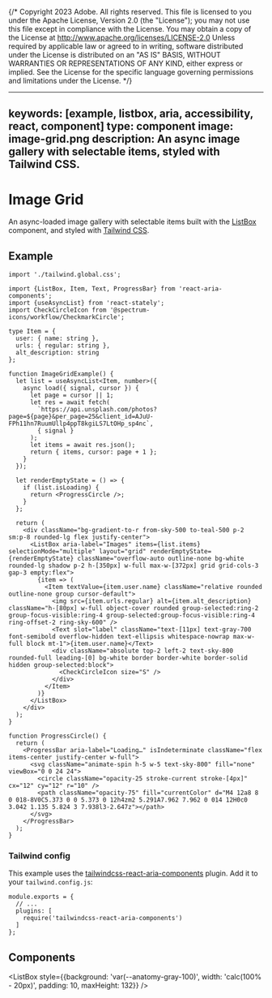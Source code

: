{/* Copyright 2023 Adobe. All rights reserved.
This file is licensed to you under the Apache License, Version 2.0 (the "License");
you may not use this file except in compliance with the License. You may obtain a copy
of the License at http://www.apache.org/licenses/LICENSE-2.0
Unless required by applicable law or agreed to in writing, software distributed under
the License is distributed on an "AS IS" BASIS, WITHOUT WARRANTIES OR REPRESENTATIONS
OF ANY KIND, either express or implied. See the License for the specific language
governing permissions and limitations under the License. */}



---
keywords: [example, listbox, aria, accessibility, react, component]
type: component
image: image-grid.png
description: An async image gallery with selectable items, styled with Tailwind CSS.
---

# Image Grid

An async-loaded image gallery with selectable items built with the [ListBox](../ListBox.html) component, and styled with [Tailwind CSS](https://tailwindcss.com/).

## Example

```tsx import
import './tailwind.global.css';
```

```tsx example standalone
import {ListBox, Item, Text, ProgressBar} from 'react-aria-components';
import {useAsyncList} from 'react-stately';
import CheckCircleIcon from '@spectrum-icons/workflow/CheckmarkCircle';

type Item = {
  user: { name: string },
  urls: { regular: string },
  alt_description: string
};

function ImageGridExample() {
  let list = useAsyncList<Item, number>({
    async load({ signal, cursor }) {
      let page = cursor || 1;
      let res = await fetch(
        `https://api.unsplash.com/photos?page=${page}&per_page=25&client_id=AJuU-FPh11hn7RuumUllp4ppT8kgiLS7LtOHp_sp4nc`,
        { signal }
      );
      let items = await res.json();
      return { items, cursor: page + 1 };
    }
  });

  let renderEmptyState = () => {
    if (list.isLoading) {
      return <ProgressCircle />;
    }
  };

  return (
    <div className="bg-gradient-to-r from-sky-500 to-teal-500 p-2 sm:p-8 rounded-lg flex justify-center">
      <ListBox aria-label="Images" items={list.items} selectionMode="multiple" layout="grid" renderEmptyState={renderEmptyState} className="overflow-auto outline-none bg-white rounded-lg shadow p-2 h-[350px] w-full max-w-[372px] grid grid-cols-3 gap-3 empty:flex">
        {item => (
          <Item textValue={item.user.name} className="relative rounded outline-none group cursor-default">
            <img src={item.urls.regular} alt={item.alt_description} className="h-[80px] w-full object-cover rounded group-selected:ring-2 group-focus-visible:ring-4 group-selected:group-focus-visible:ring-4 ring-offset-2 ring-sky-600" />
            <Text slot="label" className="text-[11px] text-gray-700 font-semibold overflow-hidden text-ellipsis whitespace-nowrap max-w-full block mt-1">{item.user.name}</Text>
            <div className="absolute top-2 left-2 text-sky-800 rounded-full leading-[0] bg-white border border-white border-solid hidden group-selected:block">
              <CheckCircleIcon size="S" />
            </div>
          </Item>
        )}
      </ListBox>
    </div>
  );
}

function ProgressCircle() {
  return (
    <ProgressBar aria-label="Loading…" isIndeterminate className="flex items-center justify-center w-full">
      <svg className="animate-spin h-5 w-5 text-sky-800" fill="none" viewBox="0 0 24 24">
        <circle className="opacity-25 stroke-current stroke-[4px]" cx="12" cy="12" r="10" />
        <path className="opacity-75" fill="currentColor" d="M4 12a8 8 0 018-8V0C5.373 0 0 5.373 0 12h4zm2 5.291A7.962 7.962 0 014 12H0c0 3.042 1.135 5.824 3 7.938l3-2.647z"></path>
      </svg>
    </ProgressBar>
  );
}
```

### Tailwind config

This example uses the [tailwindcss-react-aria-components](../styling.html#plugin) plugin. Add it to your `tailwind.config.js`:

```tsx
module.exports = {
  // ...
  plugins: [
    require('tailwindcss-react-aria-components')
  ]
};
```

## Components

<section className={styles.cardGroup} data-size="small">

<ExampleCard
  url="../ListBox.html"
  title="ListBox"
  description="A listbox displays a list of options, and allows a user to select one or more of them.">
  <ListBox style={{background: 'var(--anatomy-gray-100)', width: 'calc(100% - 20px)', padding: 10, maxHeight: 132}} />
</ExampleCard>

<ExampleCard
  url="../ProgressBar.html"
  title="ProgressBar"
  description="A progress bar shows progress of an operation over time.">
  <ProgressCircle />
</ExampleCard>

</section>

